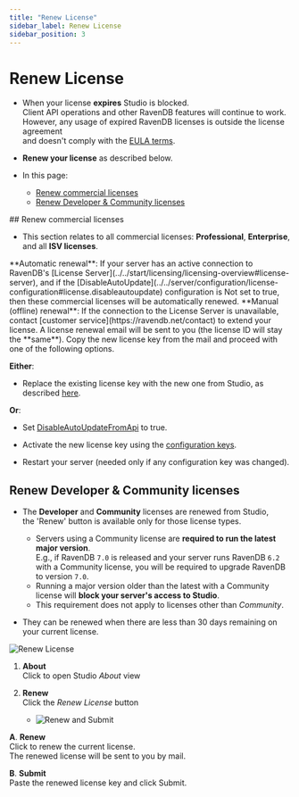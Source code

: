 ```yaml
---
title: "Renew License"
sidebar_label: Renew License
sidebar_position: 3
---
```



# Renew License
<Admonition type="note" title="Note">

* When your license **expires** Studio is blocked.  
  Client API operations and other RavenDB features will continue to work.  
  However, any usage of expired RavenDB licenses is outside the license agreement  
  and doesn't comply with the [EULA terms](https://ravendb.net/terms).  

* **Renew your license** as described below.  

* In this page:
    * [Renew commercial licenses](../../start/licensing/renew-license#renew-commercial-licenses)
    * [Renew Developer & Community licenses](../../start/licensing/renew-license#renew-developer-&-community-licenses)

</Admonition>
## Renew commercial licenses

* This section relates to all commercial licenses: **Professional**, **Enterprise**, and all **ISV licenses**.  

<Admonition type="note" title="Note">
**Automatic renewal**:  
If your server has an active connection to RavenDB's [License Server](../../start/licensing/licensing-overview#license-server),  
and if the [DisableAutoUpdate](../../server/configuration/license-configuration#license.disableautoupdate) configuration is Not set to true,  
then these commercial licenses will be automatically renewed.  
</Admonition>

<Admonition type="note" title="Note">
**Manual (offline) renewal**:  
If the connection to the License Server is unavailable, contact [customer service](https://ravendb.net/contact) to extend your license.  
A license renewal email will be sent to you (the license ID will stay the **same**).  
Copy the new license key from the mail and proceed with one of the following options.  

**Either**:  

* Replace the existing license key with the new one from Studio, as described [here](../../start/licensing/replace-license#replace-license-from-studio).

**Or**:  

* Set [DisableAutoUpdateFromApi](../../server/configuration/license-configuration#license.disableautoupdatefromapi) to true.

* Activate the new license key using the [configuration keys](../../start/licensing/activate-license#activate-license-with-configuration-keys).

* Restart your server (needed only if any configuration key was changed).  
</Admonition>



## Renew Developer & Community licenses

* The **Developer** and **Community** licenses are renewed from Studio,  
  the 'Renew' button is available only for those license types.  
  <Admonition type="note" title="Note">
  
     - Servers using a Community license are **required to run the latest major version**.  
       E.g., if RavenDB `7.0` is released and your server runs RavenDB `6.2` with a Community license, 
       you will be required to upgrade RavenDB to version `7.0`.  
     - Running a major version older than the latest with a Community license will **block your server's access to Studio**.  
     - This requirement does not apply to licenses other than _Community_.  
  </Admonition>

* They can be renewed when there are less than 30 days remaining on your current license.

![Renew License](./assets/renew-license.png)

1. **About**  
   Click to open Studio _About_ view  

2. **Renew**  
   Click the _Renew License_ button  

   * ![Renew and Submit](./assets/renew-and-submit.png)  

**A**. **Renew**  
  Click to renew the current license.  
  The renewed license will be sent to you by mail.  

**B**. **Submit**  
   Paste the renewed license key and click Submit.




